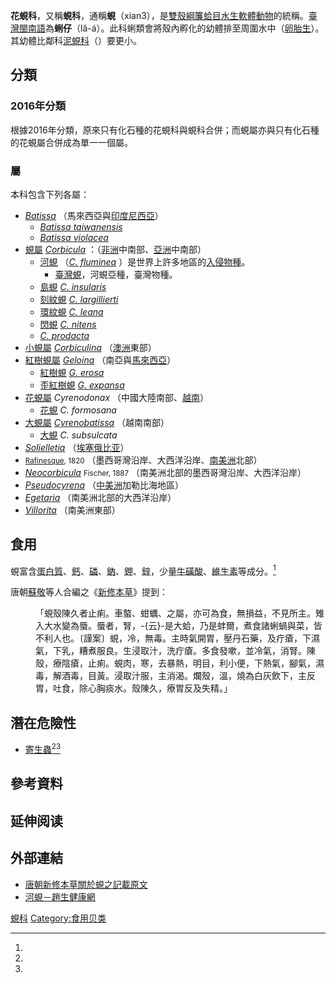 {{Automatic taxobox
 | image = Corbicula fluminalis.jpg
 | image_caption = ''[[Corbicula_fluminalis|Corbicula fluminalis]]''
 | taxon = Corbiculidae
 | authority = 
}}
'''花蜆科'''，又稱'''蜆科'''，通稱'''蜆'''（xian3），是[[雙殼綱|雙殼綱]][[簾蛤目|簾蛤目]][[水生動物|水生]][[軟體動物|軟體動物]]的統稱。[[臺灣閩南語|臺灣閩南語]]為'''蜊仔'''（lâ-á）。此科蜊類會將殼內孵化的幼體排至周圍水中（[[卵胎生|卵胎生]]）。其幼體比鄰科[[泥蜆科|泥蜆科]]（{{sname|en|Sphaeriidae}}）要更小。

==分類==
===2016年分類===
根據2016年分類，原來只有化石種的花蜆科與蜆科合併；而蜆屬亦與只有化石種的花蜆屬合併成為單一一個屬。

===屬===
本科包含下列各屬{{r|TaiBIF}}：
* ''[[Batissa|Batissa]]''{{r|TaiBIF}} （馬來西亞與[[印度尼西亞|印度尼西亞]]）
** ''[[Batissa_taiwanensis|Batissa taiwanensis]]'' {{small|Nomura, 1933}}
** ''[[Batissa_violacea|Batissa violacea]]'' {{small|Lamarck, 1818}}
* [[蜆屬|蜆屬]] ''[[Corbicula|Corbicula]]'' {{small|[[Johann_Carl_Megerle_von_Mühlfeld|Megerle von Mühlfeld]], 1811}}：（[[非洲|非洲]]中南部、[[亞洲|亞洲]]中南部）
** [[河蜆|河蜆]] （''[[Corbicula_fluminea|C. fluminea]]'' {{small|(Müller, 1774)}}）是世界上許多地區的[[入侵物種|入侵物種]]。
*** [[臺灣蜆|臺灣蜆]]，河蜆亞種，臺灣物種。{{r|mag-udn-162517|fa-tw-116}}
** [[島蜆|島蜆]] ''[[Corbicula_insularis|C. insularis]]'' {{small|Prime, 1867}}
** [[刻紋蜆|刻紋蜆]] ''[[Corbicula_largillierti|C. largillierti]]''
** [[環紋蜆|環紋蜆]] ''[[Corbicula_leana|C. leana]]'' {{small|Prime, 1864}}
** [[閃蜆|閃蜆]] ''[[Corbicula_leana|C. nitens]]''
** ''[[Corbicula_prodacta|C. prodacta]]'' {{small|Martine}}{{r|TaiBIF}}
* [[小蜆屬|小蜆屬]] ''[[Corbiculina|Corbiculina]]'' （[[澳洲|澳洲]]東部）
* [[紅樹蜆屬|紅樹蜆屬]] ''[[Geloina|Geloina]]'' （南亞與[[馬來西亞|馬來西亞]]）{{r|TaiBIF}}
** [[紅樹蜆|紅樹蜆]] ''[[Geloina_erosa|G. erosa]]'' {{small|(Lightfoot, 1786)}} 
** [[歪紅樹蜆|歪紅樹蜆]] ''[[Geloina_expansa|G. expansa]]'' {{small|(Mousson, 1849)}}
* [[花蜆屬|花蜆屬]] ''Cyrenodonax'' （中國大陸南部、[[越南|越南]]）
** [[花蜆|花蜆]] ''C. formosana''
* [[大蜆屬|大蜆屬]] ''[[Cyrenobatissa|Cyrenobatissa]]'' （越南南部）
** [[大蜆|大蜆]] ''C. subsulcata''
* ''[[Solielletia|Solielletia]]'' （[[埃塞俄比亚|埃塞俄比亚]]）
* ''{{tsl|en|Polymesoda}}'' <small>[[康斯坦丁·萨缪尔·拉方斯克-舒马茨|Rafinesque]], 1820</small> （墨西哥灣沿岸、大西洋沿岸、[[南美洲|南美洲]]北部）
* ''[[Neocorbicula|Neocorbicula]]'' <small>Fischer, 1887</small> （南美洲北部的墨西哥灣沿岸、大西洋沿岸）
* ''[[Pseudocyrena|Pseudocyrena]]'' （[[中美洲|中美洲]]加勒比海地區）
* ''[[Egetaria|Egetaria]]'' （南美洲北部的大西洋沿岸）
* ''[[Villorita|Villorita]]'' （南美洲東部）

==食用==
{{营养值 | name=蜆<ref>{{cite web |url= http://www.mext.go.jp/b_menu/shingi/gijyutu/gijyutu3/toushin/05031802.htm |title= 五訂増補日本食品標準成分表 |language= ja |accessdate= 2014-05-28 |archive-date= 2019-04-11 |archive-url= https://web.archive.org/web/20190411171010/http://www.mext.go.jp/b_menu/shingi/gijyutu/gijyutu3/toushin/05031802/003/010.pdf |dead-url= yes }}</ref>| kJ= 213  | water= 88.3   g| protein= 5.6   g| fat= 1.0   g| carbs= 4.3   g| sodium_mg= 73  | potassium_mg= 66  | calcium_mg= 130  | magnesium_mg= 12  | phosphorus_mg= 86  | iron_mg= 5.3  | zinc_mg= 2.1  | copper_mg= 0.42  | Manganese_mg= 1.50  | betacarotene_ug= 110  | vitA_ug = 24  | vitD_ug= (0)  | vitK_ug= 1  | thiamin_mg= 0.03  | riboflavin_mg= 0.25  | niacin_mg= 1.0  | VitB6_mg= 0.09  | vitB12_ug= 62.4  | folate_ug= 17  | pantothenic_mg= 0.38  | vitC_mg= 1  | satfat= 0.13   g| monofat =  0.12   g| polyfat = 0.14   g| opt1n=[[膽固醇|膽固醇]] | opt1v= 78  mg| fiber= (0)   g |vitE_mg=1.6| right=1 | source_usda=1 }}

蜆富含[[蛋白質|蛋白質]]、[[鈣|鈣]]、[[磷|磷]]、[[鈉|鈉]]、[[鉀|鉀]]、[[鋅|鋅]]，少量[[牛磺酸|牛磺酸]]、[[維生素|維生素]]等成分。<ref name="ccu-2672"/>

唐朝[[蘇敬|蘇敬]]等人合編之《[[新修本草|新修本草]]》提到：
:「蜆殼陳久者止痢。車螯、蚶蠣、之屬，亦可為食，無損益，不見所主。雉入大水變為蜃。蜃者，腎，-{云}-是大蛤，乃是蚌爾，煮食諸蜊蝸與菜，皆不利人也。〔謹案〕蜆，冷，無毒。主時氣開胃，壓丹石藥，及疔瘡，下濕氣，下乳，糟煮服良。生浸取汁，洗疔瘡。多食發嗽，並冷氣，消腎。陳殼，療陰瘡，止痢。蜆肉，寒，去暴熱，明目，利小便，下熱氣，腳氣，濕毒，解酒毒，目黃。浸取汁服，主消渴。爛殼，溫，燒為白灰飲下，主反胃，吐食，除心胸痰水。殼陳久，療胃反及失精。」

== 潛在危險性 ==
*[[寄生蟲|寄生蟲]]<ref name="fda-tw-2013080811182171735"/><ref name="ltn-782220"/>

==參考資料==
{{reflist|2|refs=
<ref name="ccu-2672">{{cite news
 |url       = http://enews.ccu.edu.tw/modules/news/article.php?storyid=2672
 |title     = 「蜆」為人知　補充營養不治病
 |publisher = [[國立中正大學|國立中正大學]]CCU－Ｅ報
}}{{Dead link|date=2018年6月 |bot=InternetArchiveBot |fix-attempted=no }}</ref>
<ref name="fa-tw-116">{{cite web
 |url= http://www.fa.gov.tw/cht/GovReport/content.aspx?id=116&chk=78BD6626-3878-43E8-AE99-6A3D50E0CE1E&param= 
 |year=2006 |title=臺灣蜆節水養殖技術之研究 |publisher=[[行政院農業委員會漁業署|行政院農業委員會漁業署]] }}</ref>
<ref name="fda-tw-2013080811182171735">{{cite web
 |url= http://www.fda.gov.tw/upload/133/Content/2013080811182171735.pdf 
 |format= [[PDF|PDF]] |title= 食品中動物性寄生蟲之檢驗方法 Methods of Test for Animal Parasites in Foods | publisher= [[衛生福利部食品藥物管理署|衛生福利部食品藥物管理署]] | quote= 本檢驗方法適用於[[魚|魚]][[貝類|貝類]]、食用[[肉類|肉類]]、生鮮[[蔬菜|蔬菜]]類及[[泡菜|泡菜]]中寄生蟲之檢查。}}</ref>
<ref name="ltn-782220">{{cite news
 |url= http://news.ltn.com.tw/news/life/paper/782220 
 |title= 生魚片的蟲蟲危機 | date=2014-05-26 | author= 黃瑞培 | publisher= [[自由時報|自由時報]]}}</ref>
<ref name="mag-udn-162517">{{cite web
 |url= http://mag.udn.com/mag/life/storypage.jsp?f_ART_ID=162517 
 |title= 蜆精好？ 吃蜆肉喝蜆湯 更顧肝 | publisher= [[聯合報|聯合報]]}}</ref>
<ref name="TaiBIF">{{cite web
 |url=http://taibif.tw/zh/catalogue_of_life/page/2df6-2a1b-1e0e-f288-b4be-e81b-f18c-8cd3
 |title=Corbiculidae 蜆科 |publisher=[[台灣生物多樣性資訊網|台灣生物多樣性資訊網]] ([[TaiBIF|TaiBIF]])
 |access-date=2018-01-03 |language=zh-hant }}</ref>
}}

== 延伸阅读 ==
{{Wikisource further reading}}

==外部連結==
{{commons category|Corbiculidae}}
* [http://www.theqi.com/cmed/oldbook/book27/b27_16.html 唐朝新修本草關於蜆之記載原文]
* [https://web.archive.org/web/20100108124756/http://www.chiusang.com.hk/seafood/seafood_3_08.htm 河蜆－趙生健康網]

{{Taxonbar}}
{{Authority control}}

[[Category:蜆科|]]
[[Category:食用贝类|Category:食用贝类]]